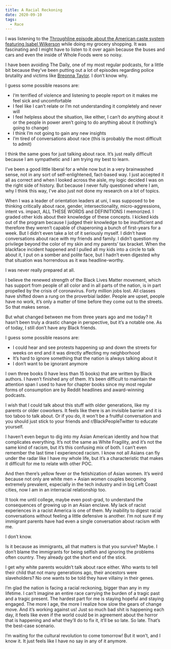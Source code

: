 ```yaml
---
title: A Racial Reckoning
date: 2020-09-10
tags:
  - Race
---
```



I was listening to the [Throughline episode about the American caste system featuring Isabel Wilkerson](https://www.npr.org/2020/08/04/898918916/americas-caste-system#:~:text=America's%20Caste%20System%20%3A%20Throughline%20%22Race,that%20has%20shaped%20our%20country.) while doing my grocery shopping. It was fascinating and I might have to listen to it over again because the buses and cars and even the inside of Whole Foods were so noisy. 

I have been avoiding The Daily, one of my most regular podcasts, for a little bit because they’ve been putting out a lot of episodes regarding police brutality and victims like [Breonna Taylor](https://www.nytimes.com/2020/09/09/podcasts/the-daily/breonna-taylor.html). I don’t know why. 

I guess some possible reasons are:
- I‘m terrified of violence and listening to people report on it makes me feel sick and uncomfortable 
- I feel like I can’t relate or I’m not understanding it completely and never will
- I feel helpless about the situation, like either, I can’t do anything about it or the people in power aren’t going to do anything about it (nothing’s going to change)
- I think I’m not going to gain any new insights
- I’m tired of conversations about race (this is probably the most difficult to admit)

I think the same goes for just talking about race. It’s just really difficult because I am sympathetic and I am trying my best to learn.

I’ve been a good little liberal for a while now but in a very brainwashed sense, not in any sort of self-enlightened, fact-based way. I just accepted it all as correct and when I looked across the aisle, my logic decided I was on the right side of history. But because I never fully questioned where I am, why I think this way, I’ve also just not done my research on a lot of topics. 

When I was a leader of orientation leaders at uni, I was supposed to be thinking critically about race, gender, intersectionality, micro-aggressions, intent vs. impact, ALL THESE WORDS and DEFINITIONS I memorized. I graded other kids about their knowledge of these concepts. I kicked kids out of the program because I judged their knowledge to be insufficient and therefore they weren’t capable of chaperoning a bunch of first-years for a week. But I didn’t even take a lot of it seriously myself. I didn’t have conversations about race with my friends and family. I didn’t question my privilege beyond the color of my skin and my parents’ tax bracket. When the blackface incident happened and I pulled all my kids into a circle to talk about it, I put on a somber and polite face, but I hadn’t even digested why that situation was horrendous as it was headline-worthy. 

I was never really prepared at all. 

I believe the renewed strength of the Black Lives Matter movement, which has support from people of all color and in all parts of the nation, is in part propelled by the crisis of coronavirus. Forty million jobs lost. All classes have shifted down a rung on the proverbial ladder. People are upset, people have no work, it’s only a matter of time before they come out to the streets. So that makes sense.

But what changed between me from three years ago and me today? It hasn’t been truly a drastic change in perspective, but it’s a notable one. As of today, I still don’t have any Black friends. 

I guess some possible reasons are:
- I could hear and see protests happening up and down the streets for weeks on end and it was directly affecting my neighborhood
- It’s hard to ignore something that the nation is always talking about it
- I don’t want to be ignorant anymore

I own three books (I have less than 15 books) that are written by Black authors. I haven’t finished any of them. It’s been difficult to maintain the attention span I used to have for chapter books since my most regular forms of consumption are by Reddit headlines and award-winning podcasts. 

I wish that I could talk about this stuff with older generations, like my parents or older coworkers. It feels like there is an invisible barrier and it is too taboo to talk about. Or if you do, it won't be a fruitful conversation and you should just stick to your friends and r/BlackPeopleTwitter to educate yourself. 

I haven’t even begun to dig into my Asian American identity and how that complicates everything. It’s not the same as White Fragility, and it’s not the same kind of racism, but it’s this confusing mix of both. I can’t even remember the last time I experienced racism. I know not all Asians can fly under the radar like I have my whole life, but it’s a characteristic that makes it difficult for me to relate with other POC. 

And then there’s yellow fever or the fetishization of Asian women. It’s weird because not only are white men + Asian women couples becoming extremely prevalent, especially in the tech industry and in big Left Coast cities, now I am in an interracial relationship too. 

It took me until college, maybe even post-grad, to understand the consequences of growing up in an Asian enclave. My lack of racist experiences in a racist America is one of them. My inability to digest racial conversations without feeling a little defensive is another. I’m not sure if my immigrant parents have had even a single conversation about racism with me.

I don’t know. 

Is it because as immigrants, all that matters is that you survive? Maybe. I don’t blame the immigrants for being selfish and ignoring the problems often country. They already got the short end of the stick. 

I get why white parents wouldn’t talk about race either. Who wants to tell their child that not many generations ago, their ancestors were slaveholders? No one wants to be told they have villainy in their genes.

I’m glad the nation is facing a racial reckoning, bigger than any in my lifetime. I can’t imagine an entire race carrying the burden of a tragic past and a tragic present. The hardest part for me is staying hopeful and staying engaged. The more I age, the more I realize how slow the gears of change move. And it’s working against us! Just so much bad shit is happening each day, it feels like even if the world could be in agreement about the horror that is happening and what they’ll do to fix it, it’ll be so late. So late. That’s the best-case scenario. 

I’m waiting for the cultural revolution to come tomorrow! But it won’t, and I know it. It just feels like I have no say in any of it anymore.